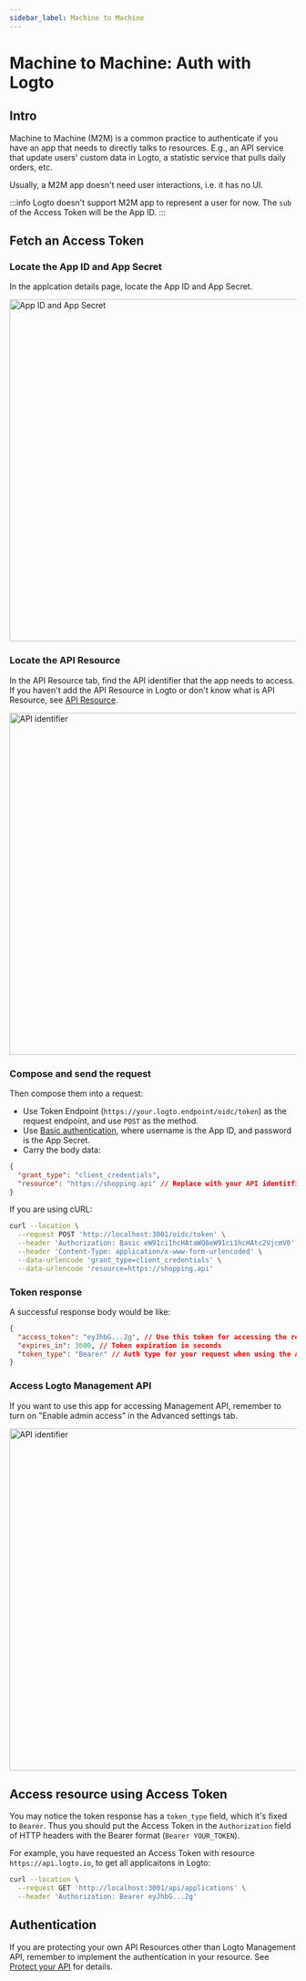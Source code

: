 ```yaml
---
sidebar_label: Machine to Machine
---
```



# Machine to Machine: Auth with Logto

<AppNote type="Machine to Machine" />

## Intro

Machine to Machine (M2M) is a common practice to authenticate if you have an app that needs to directly talks to resources. E.g., an API service that update users' custom data in Logto, a statistic service that pulls daily orders, etc.

Usually, a M2M app doesn't need user interactions, i.e. it has no UI.

:::info
Logto doesn't support M2M app to represent a user for now. The `sub` of the Access Token will be the App ID.
:::

## Fetch an Access Token

### Locate the App ID and App Secret

In the applcation details page, locate the App ID and App Secret.

<img alt="App ID and App Secret" src={AppIdSecretSrc} width="600px" />

### Locate the API Resource

In the API Resource tab, find the API identifier that the app needs to access. If you haven't add the API Resource in Logto or don't know what is API Resource, see [API Resource](/docs/references/resources).

<img alt="API identifier" src={AppIdentifierSrc} width="600px" />

### Compose and send the request

Then compose them into a request:

- Use Token Endpoint (`https://your.logto.endpoint/oidc/token`) as the request endpoint, and use `POST` as the method.
- Use [Basic authentication](https://developer.mozilla.org/en-US/docs/Web/HTTP/Headers/Authorization#basic_authentication), where username is the App ID, and password is the App Secret.
- Carry the body data:

```json
{
  "grant_type": "client_credentials",
  "resource": "https://shopping.api" // Replace with your API identitfier
}
```

If you are using cURL:

```bash
curl --location \
  --request POST 'http://localhost:3001/oidc/token' \
  --header 'Authorization: Basic eW91ci1hcHAtaWQ6eW91ci1hcHAtc2VjcmV0' \
  --header 'Content-Type: application/x-www-form-urlencoded' \
  --data-urlencode 'grant_type=client_credentials' \
  --data-urlencode 'resource=https://shopping.api'
```

### Token response

A successful response body would be like:

```json
{
  "access_token": "eyJhbG...2g", // Use this token for accessing the resource
  "expires_in": 3600, // Token expiration in seconds
  "token_type": "Bearer" // Auth type for your request when using the Access Token
}
```

### Access Logto Management API

If you want to use this app for accessing Management API, remember to turn on "Enable admin access" in the Advanced settings tab.

<img alt="API identifier" src={EnableAdminAccessSrc} width="600px" />

## Access resource using Access Token

You may notice the token response has a `token_type` field, which it's fixed to `Bearer`. Thus you should put the Access Token in the `Authorization` field of HTTP headers with the Bearer format (`Bearer YOUR_TOKEN`).

For example, you have requested an Access Token with resource `https://api.logto.io`, to get all applicaitons in Logto:

```bash
curl --location \
  --request GET 'http://localhost:3001/api/applications' \
  --header 'Authorization: Bearer eyJhbG...2g'
```

## Authentication

If you are protecting your own API Resources other than Logto Management API, remember to implement the authentication in your resource. See [Protect your API](/docs/recipes/protect-your-api#validate-the-api-requests-authorization-token) for details.
